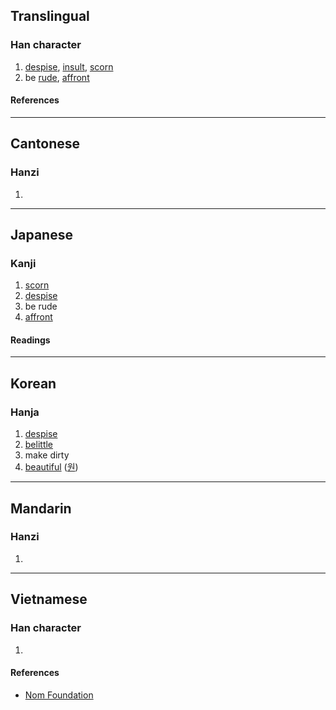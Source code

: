 {{character info/new}}
==Translingual==

===Han character===
{{Han char|rn=38|rad=女|as=11|sn=14|four=46447|canj=VAWE|ids=⿰女曼}}

# [[despise]], [[insult]], [[scorn]]
# be [[rude]], [[affront]]

====References====
{{Han ref|kx=0269.260|dkj=06644|dj=0537.170|hdz=21077.040|uh=5ADA}}

----

==Cantonese==

===Hanzi===
{{yue-hanzi|jyut=maan6|y=maan6}}

# {{rfdef|yue|sort=女11}}

----

==Japanese==

===Kanji===
{{ja-kanji|grade=|rs=女11}}

# [[scorn]]
# [[despise]]
# be rude
# [[affront]]

====Readings====
{{ja-readings
|on=ばん, まん, べん, めん, えん
|kun=あなどる, けがす, おこたる, おごる
}}

----

==Korean==

===Hanja===
{{ko-hanja|만}}

# [[despise]]
# [[belittle]]
# make dirty
# [[beautiful]] ([[원]])

----

==Mandarin==

===Hanzi===
{{cmn-hanzi|pin=[[mān]] ([[man1]]), [[màn]] ([[man4]])|wg=man<sup>1</sup>, man<sup>4</sup>}}

# {{rfdef|cmn|sort=女11}}

----

==Vietnamese==

===Han character===
{{vi-readings|rs=女11|reading=mạn}}

# {{rfdef|vi|sort=女11}}

====References====
* [http://nomfoundation.org/common/nom_details.php?codepoint=5ada Nom Foundation]